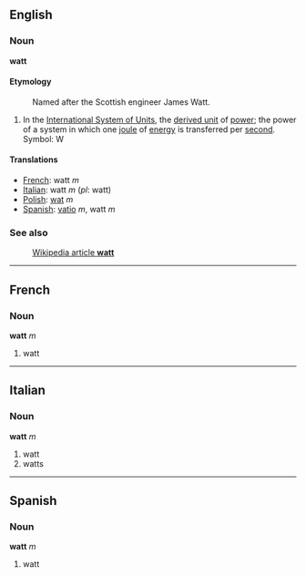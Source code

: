 ==English==
===Noun===
'''watt''' 

====Etymology====
:Named after the Scottish engineer James Watt.

#In the [[International System of Units]], the [[derived unit]] of [[power]]; the power of a system in which one [[joule]] of [[energy]] is transferred per [[second]].  Symbol: W

====Translations====
*[[French]]: watt ''m'' 
*[[Italian]]: watt ''m'' (''pl'': watt)
*[[Polish]]: [[wat]] ''m''
*[[Spanish]]: [[vatio]] ''m'', watt ''m''

===See also===
:[[en:watt|Wikipedia article '''watt''']]

----
==French==
===Noun===
'''watt''' ''m''

#watt

----
==Italian==
===Noun===
'''watt''' ''m''

#watt
#watts

----
==Spanish==
===Noun===
'''watt''' ''m''

#watt